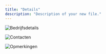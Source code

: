 ```yaml
---
title: "Details"
description: "Description of your new file."
---
```


![Bedrijfsdetails](/reseller/bedrijfsdetails.png)

![Contacten](/reseller/contacten.png)

![Opmerkingen](/reseller/opmerkingen.png)